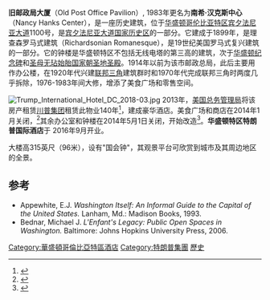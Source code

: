 {{Infobox NRHP | name =旧邮政局和钟楼
| nrhp_type = cp
| partof = 宾夕法尼亚大道国家历史遗址
| partof_refnum = 66000865
| image = Old Post Office Building, Washington, D.C.jpg
| location= [[华盛顿哥伦比亚特区|华盛顿哥伦比亚特区]]
| lat_degrees = 38 | lat_minutes = 53 | lat_seconds = 38.32 | lat_direction = N
| long_degrees = 77 | long_minutes = 1 | long_seconds = 40.71 | long_direction = W
| built = 1892 - 1899
| architecture= 罗马复兴（原有建筑）<br>现代建筑
| added = 1973年4月11日
| refnum=73002105<ref name="nris">{{NRISref|2010a}}</ref>
}}
'''旧邮政局大厦'''（Old Post Office Pavilion）, 1983年更名为'''南希·汉克斯中心'''（Nancy Hanks Center），是一座历史建筑，位于[[华盛顿哥伦比亚特区|华盛顿哥伦比亚特区]][[宾夕法尼亚大道|宾夕法尼亚大道]]1100号，是[[宾夕法尼亚大道国家历史区|宾夕法尼亚大道国家历史区]]的一部分。它建成于1899年，是理查森罗马式建筑（Richardsonian Romanesque），是19世纪美国罗马式复兴建筑的一部分。它的钟楼是华盛顿特区不包括无线电塔的第三高的建筑，次于[[華盛頓紀念碑|华盛顿纪念碑]]和[[圣母无玷始胎国家朝圣地圣殿|圣母无玷始胎国家朝圣地圣殿]]。1914年以前为该市邮政总局，此后主要用作办公楼，在1920年代兴建[[联邦三角|联邦三角]]建筑群时和1970年代完成联邦三角时两度几乎拆除，1976-1983年间大修，增添了美食广场和零售空间。

[[File:Trump_International_Hotel_DC_2018-03.jpg|thumb]]
2013年，[[联邦总务署|美国总务管理局]]将该房产租赁[[川普集团|川普集团]]租赁此物业140年<ref>{{cite web |last=Grant |first=Peter |url=http://www.wsj.com/articles/trump-hotel-in-washington-d-c-to-open-ahead-of-schedule-1454901018 |title=Trump Hotel in Washington, D.C., to Open Ahead of Schedule |publisher=The Wall Street Journal |date=2016-02-08 |accessdate=2016-02-08 |archive-url=https://web.archive.org/web/20160208042847/http://www.wsj.com/articles/trump-hotel-in-washington-d-c-to-open-ahead-of-schedule-1454901018 |archive-date=2016-02-08 |dead-url=no }}</ref>，建成豪华酒店。美食广场和商店在2014年1月关闭，<ref>{{cite web |last=Yates |first=Clinton |url=http://www.washingtonpost.com/blogs/local/wp/2014/04/30/old-post-office-building-sees-dreary-final-days/ |title=Old Post Office building sees dreary final days |publisher=The Washington Post |date=2014-06-26 |accessdate=2014-08-07 |archive-url=https://web.archive.org/web/20140612012031/http://www.washingtonpost.com/blogs/local/wp/2014/04/30/old-post-office-building-sees-dreary-final-days/ |archive-date=2014-06-12 |dead-url=no }}</ref>其余办公室和钟楼在2014年5月1日关闭，开始改造<ref name="SernovitzHurry">{{cite news|url=http://www.bizjournals.com/washington/breaking_ground/2014/04/hotel-conversion-to-close-off-old-post-office.html|last=Sernovitz|first=Daniel J.|title=Want to Visit the Old Post Office Tower? Better Hurry|newspaper=Washington Business Journal|date=April 24, 2014|accessdate=April 25, 2014|archive-url=https://web.archive.org/web/20140516072427/http://www.bizjournals.com/washington/breaking_ground/2014/04/hotel-conversion-to-close-off-old-post-office.html|archive-date=2014-05-16|dead-url=no}}</ref>。'''华盛顿特区特朗普国际酒店'''于 2016年9月开业。

大楼高315英尺（96米），设有"国会钟"，其观景平台可欣赏到城市及其周边地区的全景。

==参考==
{{Reflist|2}}
*Appewhite, E.J. ''Washington Itself: An Informal Guide to the Capital of the United States.'' Lanham, Md.: Madison Books, 1993.
*Bednar, Michael J. ''L'Enfant's Legacy: Public Open Spaces in Washington.'' Baltimore: Johns Hopkins University Press, 2006.
{{Washington DC landmarks}}
[[Category:華盛頓哥倫比亞特區酒店|Category:華盛頓哥倫比亞特區酒店]]
[[Category:特朗普集團|Category:特朗普集團]]
[[Category:华盛顿哥伦比亚特区政府建筑物|歷史]]